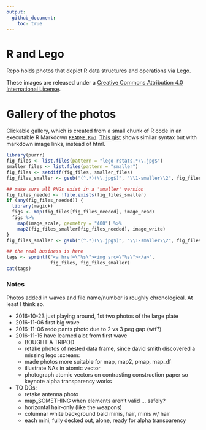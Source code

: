 ```yaml
---
output:
  github_document:
    toc: true
---
```


<!-- README.md is generated from README.Rmd. Please edit that file -->

# R and Lego

Repo holds photos that depict R data structures and operations via Lego.

These images are released under a [Creative Commons Attribution 4.0 International License](https://creativecommons.org/licenses/by/4.0/).

# Gallery of the photos

Clickable gallery, which is created from a small chunk of R code in an executable R Markdown [`README.Rmd`](README.Rmd). [This gist](https://gist.github.com/jennybc/0239f65633e09df7e5f4) shows similar syntax but with markdown image links, instead of html.

```r
library(purrr)
fig_files <- list.files(pattern = "lego-rstats.*\\.jpg$")
smaller_files <- list.files(pattern = "smaller")
fig_files <- setdiff(fig_files, smaller_files)
fig_files_smaller <- gsub("(^.*)(\\.jpg$)", "\\1-smaller\\2", fig_files)

## make sure all PNGs exist in a 'smaller' version
fig_files_needed <- !file.exists(fig_files_smaller)
if (any(fig_files_needed)) {
  library(magick)
  figs <- map(fig_files[fig_files_needed], image_read)
  figs %>% 
    map(image_scale, geometry = "400") %>% 
    map2(fig_files_smaller[fig_files_needed], image_write)
}
fig_files_smaller <- gsub("(^.*)(\\.jpg$)", "\\1-smaller\\2", fig_files)  
```

```r
## the real business is here
tags <- sprintf("<a href=\"%s\"><img src=\"%s\"></a>",
                fig_files, fig_files_smaller)
cat(tags)
```

### Notes

Photos added in waves and file name/number is roughly chronological. At least I think so.

  * 2016-10-23 just playing around, 1st two photos of the large plate
  * 2016-11-06 first big wave
  * 2016-11-06 redo pants photo due to 2 vs 3 peg gap (wtf?)
  * 2016-11-15 have learned alot from first wave
    - BOUGHT A TRIPOD
    - retake photos of nested data frame, since david smith discovered a missing lego :scream:
    - made photos more suitable for map, map2, pmap, map_df
    - illustrate NAs in atomic vector
    - photograph atomic vectors on contrasting construction paper so keynote alpha transparency works
  * TO DOs:
    - retake antenna photo
    - map_SOMETHING when elements aren't valid ... safely?
    - horizontal hair-only (like the weapons)
    - columnar white background bald minis, hair, minis w/ hair
    - each mini, fully decked out, alone, ready for alpha transparency
  
